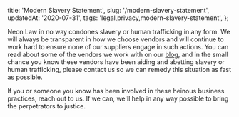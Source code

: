   title: 'Modern Slavery Statement',
  slug: '/modern-slavery-statement',
  updatedAt: '2020-07-31',
  tags: 'legal,privacy,modern-slavery-statement',
};

Neon Law in no way condones slavery or human trafficking in any form. We will
always be transparent in how we choose vendors and will continue to work hard
to ensure none of our suppliers engage in such actions. You can read about
some of the vendors we work with on our [blog](/blog), and in the small
chance you know these vendors have been aiding and abetting slavery or human
trafficking, please contact us so we can remedy this situation as fast as
possible.

If you or someone you know has been involved in these heinous business
practices, reach out to us. If we can, we'll help in any way possible to
bring the perpetrators to justice.
